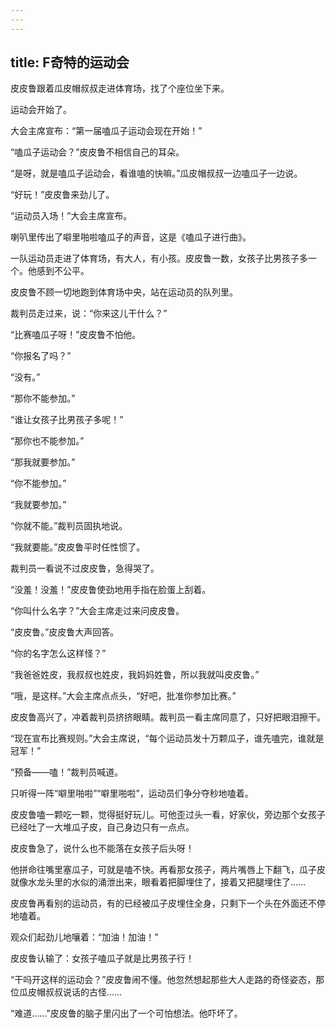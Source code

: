```yaml
---
---
---
```

title: F奇特的运动会
---



皮皮鲁跟着瓜皮帽叔叔走进体育场，找了个座位坐下来。

运动会开始了。

大会主席宣布：“第一届嗑瓜子运动会现在开始！”

“嗑瓜子运动会？”皮皮鲁不相信自己的耳朵。

“是呀，就是嗑瓜子运动会，看谁嗑的快嘛。”瓜皮帽叔叔一边嗑瓜子一边说。

“好玩！”皮皮鲁来劲儿了。

“运动员入场！”大会主席宣布。

喇叭里传出了噼里啪啦嗑瓜子的声音，这是《嗑瓜子进行曲》。

一队运动员走进了体育场，有大人，有小孩。皮皮鲁一数，女孩子比男孩子多一个。他感到不公平。

皮皮鲁不顾一切地跑到体育场中央，站在运动员的队列里。

裁判员走过来，说：“你来这儿干什么？”

“比赛嗑瓜子呀！”皮皮鲁不怕他。

“你报名了吗？”

“没有。”

“那你不能参加。”

“谁让女孩子比男孩子多呢！”

“那你也不能参加。”

“那我就要参加。”

“你不能参加。”

“我就要参加。”

“你就不能。”裁判员固执地说。

“我就要能。”皮皮鲁平时任性惯了。

裁判员一看说不过皮皮鲁，急得哭了。

“没羞！没羞！”皮皮鲁使劲地用手指在脸蛋上刮着。

“你叫什么名字？”大会主席走过来问皮皮鲁。

“皮皮鲁。”皮皮鲁大声回答。

“你的名字怎么这样怪？”

“我爸爸姓皮，我叔叔也姓皮，我妈妈姓鲁，所以我就叫皮皮鲁。”

“哦，是这样。”大会主席点点头，“好吧，批准你参加比赛。”

皮皮鲁高兴了，冲着裁判员挤挤眼睛。裁判员一看主席同意了，只好把眼泪擦干。

“现在宣布比赛规则。”大会主席说，“每个运动员发十万颗瓜子，谁先嗑完，谁就是冠军！”

“预备——嗑！”裁判员喊道。

只听得一阵“噼里啪啦”“噼里啪啦”，运动员们争分夺秒地嗑着。

皮皮鲁嗑一颗吃一颗，觉得挺好玩儿。可他歪过头一看，好家伙，旁边那个女孩子已经吐了一大堆瓜子皮，自己身边只有一点点。

皮皮鲁急了，说什么也不能落在女孩子后头呀！

他拼命往嘴里塞瓜子，可就是嗑不快。再看那女孩子，两片嘴唇上下翻飞，瓜子皮就像水龙头里的水似的涌泄出来，眼看着把脚埋住了，接着又把腿埋住了……

皮皮鲁再看别的运动员，有的已经被瓜子皮埋住全身，只剩下一个头在外面还不停地嗑着。

观众们起劲儿地嚷着：“加油！加油！”

皮皮鲁认输了：女孩子嗑瓜子就是比男孩子行！

“干吗开这样的运动会？”皮皮鲁闹不懂。他忽然想起那些大人走路的奇怪姿态，那位瓜皮帽叔叔说话的古怪……

“难道……”皮皮鲁的脑子里闪出了一个可怕想法。他吓坏了。